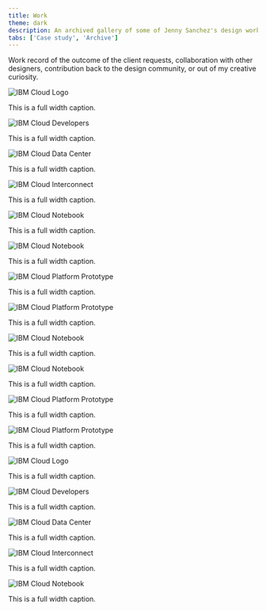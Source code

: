 ```yaml
---
title: Work
theme: dark
description: An archived gallery of some of Jenny Sanchez's design work.
tabs: ['Case study', 'Archive']
---
```


Work record of the outcome of the client requests, collaboration with other designers, contribution back to the design community, or out of my creative curiosity.

<ImageGallery className="work-gallery">
<ImageGalleryImage  alt="IBM Cloud Logo" title="IBM Cloud" col={8}>

![IBM Cloud Logo](./../images/fpo--4x3.jpg)

<Caption>This is a full width caption.</Caption>

</ImageGalleryImage>
<ImageGalleryImage alt="IBM Cloud Developers" title="IBM Cloud Developers" col={4}>

![IBM Cloud Developers](./../images/fpo--1x1.jpg)

<Caption>This is a full width caption.</Caption>

</ImageGalleryImage>
<ImageGalleryImage alt="IBM Cloud Data Center" title="IBM Cloud Data Center" col={4}>

![IBM Cloud Data Center](./../images/fpo--1x1.jpg)

<Caption>This is a full width caption.</Caption>

</ImageGalleryImage>
<ImageGalleryImage alt="IBM Cloud Interconnect" title="IBM Cloud Interconnect" col={4}>

![IBM Cloud Interconnect](./../images/fpo--1x1.jpg)

<Caption>This is a full width caption.</Caption>

</ImageGalleryImage>
<ImageGalleryImage alt="IBM Cloud Notebook" title="IBM Cloud Notebook" col={4}>

![IBM Cloud Notebook](./../images/fpo--1x1.jpg)

<Caption>This is a full width caption.</Caption>

</ImageGalleryImage>
<ImageGalleryImage alt="IBM Cloud Notebook" title="IBM Cloud Notebook" col={4}>

![IBM Cloud Notebook](./../images/fpo--1x1.jpg)

<Caption>This is a full width caption.</Caption>

</ImageGalleryImage>
<ImageGalleryImage alt="IBM Cloud Platform Prototype" title="IBM Cloud Platform" col={8}>

![IBM Cloud Platform Prototype](./../images/fpo--4x3.jpg)

<Caption>This is a full width caption.</Caption>

</ImageGalleryImage>
<ImageGalleryImage alt="IBM Cloud Platform Prototype" title="IBM Cloud Platform" col={8}>

![IBM Cloud Platform Prototype](./../images/fpo--4x3.jpg)

<Caption>This is a full width caption.</Caption>

</ImageGalleryImage>
<ImageGalleryImage alt="IBM Cloud Notebook" title="IBM Cloud Notebook" col={4}>

![IBM Cloud Notebook](./../images/fpo--1x1.jpg)

<Caption>This is a full width caption.</Caption>

</ImageGalleryImage>
<ImageGalleryImage alt="IBM Cloud Notebook" title="IBM Cloud Notebook" col={4}>

![IBM Cloud Notebook](./../images/fpo--1x1.jpg)

<Caption>This is a full width caption.</Caption>

</ImageGalleryImage>
<ImageGalleryImage alt="IBM Cloud Platform Prototype" title="IBM Cloud Platform" col={8}>

![IBM Cloud Platform Prototype](./../images/fpo--4x3.jpg)

<Caption>This is a full width caption.</Caption>

</ImageGalleryImage>
<ImageGalleryImage alt="IBM Cloud Platform Prototype" title="IBM Cloud Platform" col={4}></ImageGalleryImage>
<ImageGalleryImage alt="IBM Cloud Platform Prototype" title="IBM Cloud Platform" col={8}>

![IBM Cloud Platform Prototype](./../images/fpo--2x1.jpg)

<Caption>This is a full width caption.</Caption>

</ImageGalleryImage><ImageGalleryImage  alt="IBM Cloud Logo" title="IBM Cloud" col={8}>

![IBM Cloud Logo](./../images/fpo--4x3.jpg)

<Caption>This is a full width caption.</Caption>

</ImageGalleryImage>
<ImageGalleryImage alt="IBM Cloud Developers" title="IBM Cloud Developers" col={4}>

![IBM Cloud Developers](./../images/fpo--1x1.jpg)

<Caption>This is a full width caption.</Caption>

</ImageGalleryImage>
<ImageGalleryImage alt="IBM Cloud Data Center" title="IBM Cloud Data Center" col={4}>

![IBM Cloud Data Center](./../images/fpo--1x1.jpg)

<Caption>This is a full width caption.</Caption>

</ImageGalleryImage>
<ImageGalleryImage alt="IBM Cloud Interconnect" title="IBM Cloud Interconnect" col={4}>

![IBM Cloud Interconnect](./../images/fpo--1x1.jpg)

<Caption>This is a full width caption.</Caption>

</ImageGalleryImage>
<ImageGalleryImage alt="IBM Cloud Notebook" title="IBM Cloud Notebook" col={4}>

![IBM Cloud Notebook](./../images/fpo--1x1.jpg)

<Caption>This is a full width caption.</Caption>

</ImageGalleryImage>
</ImageGallery>